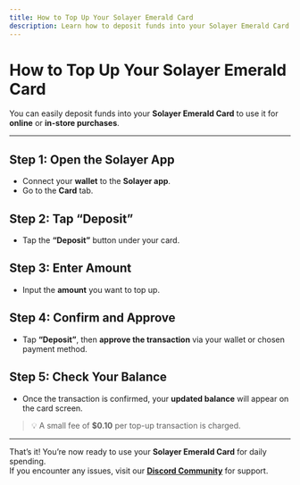 ```yaml
---
title: How to Top Up Your Solayer Emerald Card
description: Learn how to deposit funds into your Solayer Emerald Card using the Solayer app.
---
```


# How to Top Up Your Solayer Emerald Card

You can easily deposit funds into your **Solayer Emerald Card** to use it for **online** or **in-store purchases**.

---

## Step 1: Open the Solayer App

- Connect your **wallet** to the **Solayer app**.  
- Go to the **Card** tab.

## Step 2: Tap “Deposit”

- Tap the **“Deposit”** button under your card.

## Step 3: Enter Amount

- Input the **amount** you want to top up.

## Step 4: Confirm and Approve

- Tap **“Deposit”**, then **approve the transaction** via your wallet or chosen payment method.

## Step 5: Check Your Balance

- Once the transaction is confirmed, your **updated balance** will appear on the card screen.

> 💡 A small fee of **$0.10** per top-up transaction is charged.

---

That’s it! You’re now ready to use your **Solayer Emerald Card** for daily spending.  
If you encounter any issues, visit our **[Discord Community](https://discord.gg/solayer)** for support.
